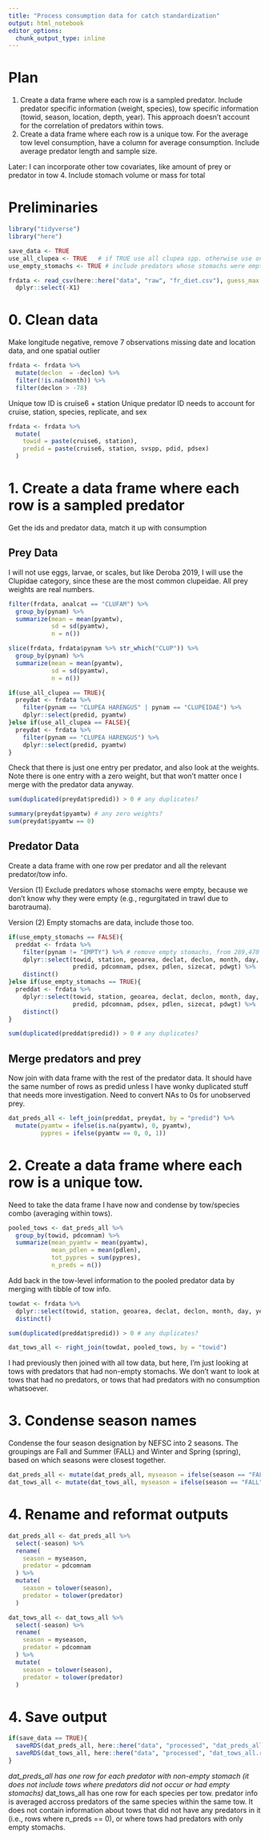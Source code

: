 ```yaml
---
title: "Process consumption data for catch standardization"
output: html_notebook
editor_options: 
  chunk_output_type: inline
---
```


# Plan
1. Create a data frame where each row is a sampled predator. Include predator specific information (weight, species), tow specific information (towid, season, location, depth, year). This approach doesn't account for the correlation of predators within tows.
2. Create a data frame where each row is a unique tow. For the average tow level consumption, have a column for average consumption. Include average predator length and sample size. 

Later: I can incorporate other tow covariates, like amount of prey or predator in tow
4. Include stomach volume or mass for total

# Preliminaries
```r
library("tidyverse")
library("here")

save_data <- TRUE
use_all_clupea <- TRUE   # if TRUE use all clupea spp. otherwise use only C. harengus
use_empty_stomachs <- TRUE # include predators whose stomachs were empty?
```

```r
frdata <- read_csv(here::here("data", "raw", "fr_diet.csv"), guess_max = 365080) %>%
  dplyr::select(-X1)
```

# 0. Clean data
Make longitude negative, remove 7 observations missing date and location data, and one spatial outlier
```r
frdata <- frdata %>% 
  mutate(declon  = -declon) %>%
  filter(!is.na(month)) %>%
  filter(declon > -78)
```


Unique tow ID is cruise6 + station
Unique predator ID needs to account for cruise, station, species, replicate, and sex
```r
frdata <- frdata %>% 
  mutate(
    towid = paste(cruise6, station),
    predid = paste(cruise6, station, svspp, pdid, pdsex)
  )
```


# 1. Create a data frame where each row is a sampled predator
Get the ids and predator data, match it up with consumption

## Prey Data
I will not use eggs, larvae, or scales, but like Deroba 2019, I will use the Clupidae category, since these are the most common clupeidae. All prey weights are real numbers. 
```r
filter(frdata, analcat == "CLUFAM") %>%
  group_by(pynam) %>%
  summarize(mean = mean(pyamtw),
            sd = sd(pyamtw),
            n = n())

slice(frdata, frdata$pynam %>% str_which("CLUP")) %>%
  group_by(pynam) %>%
  summarize(mean = mean(pyamtw),
            sd = sd(pyamtw),
            n = n())
```

```r
if(use_all_clupea == TRUE){
  preydat <- frdata %>% 
    filter(pynam == "CLUPEA HARENGUS" | pynam == "CLUPEIDAE") %>%
    dplyr::select(predid, pyamtw)
}else if(use_all_clupea == FALSE){
  preydat <- frdata %>% 
    filter(pynam == "CLUPEA HARENGUS") %>%
    dplyr::select(predid, pyamtw)
}
```

Check that there is just one entry per predator, and also look at the weights. Note there is one entry with a zero weight, but that won't matter once I merge with the predator data anyway.
```r
sum(duplicated(preydat$predid)) > 0 # any duplicates?

summary(preydat$pyamtw) # any zero weights?
sum(preydat$pyamtw == 0)
```

## Predator Data
Create a data frame with one row per predator and all the relevant predator/tow info. 

Version (1) Exclude predators whose stomachs were empty, because we don't know why they were empty (e.g., regurgitated in trawl due to barotrauma).

Version (2) Empty stomachs are data, include those too. 
```r
if(use_empty_stomachs == FALSE){
  preddat <- frdata %>%
    filter(pynam != "EMPTY") %>% # remove empty stomachs, from 289,470 to 162,203
    dplyr::select(towid, station, geoarea, declat, declon, month, day, year, season, setdepth,
                  predid, pdcomnam, pdsex, pdlen, sizecat, pdwgt) %>%
    distinct()
}else if(use_empty_stomachs == TRUE){
  preddat <- frdata %>%
    dplyr::select(towid, station, geoarea, declat, declon, month, day, year, season, setdepth,
                  predid, pdcomnam, pdsex, pdlen, sizecat, pdwgt) %>%
    distinct()
}

sum(duplicated(preddat$predid)) > 0 # any duplicates?
```

## Merge predators and prey
Now join with data frame with the rest of the predator data. It should have the same number of rows as predid unless I have wonky duplicated stuff that needs more investigation. Need to convert NAs to 0s for unobserved prey. 
```r
dat_preds_all <- left_join(preddat, preydat, by = "predid") %>%
  mutate(pyamtw = ifelse(is.na(pyamtw), 0, pyamtw),
         pypres = ifelse(pyamtw == 0, 0, 1))
```


# 2. Create a data frame where each row is a unique tow. 
Need to take the data frame I have now and condense by tow/species combo (averaging within tows).
```r
pooled_tows <- dat_preds_all %>% 
  group_by(towid, pdcomnam) %>%
  summarize(mean_pyamtw = mean(pyamtw), 
            mean_pdlen = mean(pdlen),
            tot_pypres = sum(pypres),
            n_preds = n())
```

Add back in the tow-level information to the pooled predator data by merging with tibble of tow info.  
```r
towdat <- frdata %>% 
  dplyr::select(towid, station, geoarea, declat, declon, month, day, year, season, setdepth) %>%
  distinct()

sum(duplicated(preddat$predid)) > 0 # any duplicates?

dat_tows_all <- right_join(towdat, pooled_tows, by = "towid")
```
I had previously then joined with all tow data, but here, I'm just looking at tows with predators that had non-empty stomachs. We don't want to look at tows that had no predators, or tows that had predators with no consumption whatsoever. 


# 3. Condense season names
Condense the four season designation by NEFSC into 2 seasons. The groupings are Fall and Summer (FALL) and Winter and Spring (spring), based on which seasons were closest together.
```r
dat_preds_all <- mutate(dat_preds_all, myseason = ifelse(season == "FALL"|season == "SUMMER", "FALL", "SPRING"))
dat_tows_all <- mutate(dat_tows_all, myseason = ifelse(season == "FALL"|season == "SUMMER", "FALL", "SPRING"))
```


# 4. Rename and reformat outputs
```r
dat_preds_all <- dat_preds_all %>%
  select(-season) %>%
  rename(
    season = myseason,
    predator = pdcomnam
  ) %>%
  mutate(
    season = tolower(season),
    predator = tolower(predator)
  )

dat_tows_all <- dat_tows_all %>%
  select(-season) %>%
  rename(
    season = myseason,
    predator = pdcomnam
  ) %>%
  mutate(
    season = tolower(season),
    predator = tolower(predator)
  )
```


# 4. Save output
```r
if(save_data == TRUE){
  saveRDS(dat_preds_all, here::here("data", "processed", "dat_preds_all.rds"))
  saveRDS(dat_tows_all, here::here("data", "processed", "dat_tows_all.rds"))
}
```


*dat_preds_all has one row for each predator with non-empty stomach (it does not include tows where predators did not occur or had empty stomachs)
*dat_tows_all has one row for each species per tow. predator info is averaged accross predators of the same species within the same tow. It does not contain information about tows that did not have any predators in it (i.e., rows where n_preds == 0), or where tows had predators with only empty stomachs. 










